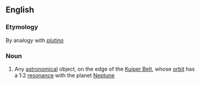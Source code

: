 ==English==

===Etymology===
By analogy with ''[[plutino]]''

===Noun===
{{en-noun}}

# {{lb|en|informal|astronomy}} Any [[astronomical]] object, on the edge of the [[Kuiper Belt]], whose [[orbit]] has a 1:2 [[resonance]] with the planet [[Neptune]]